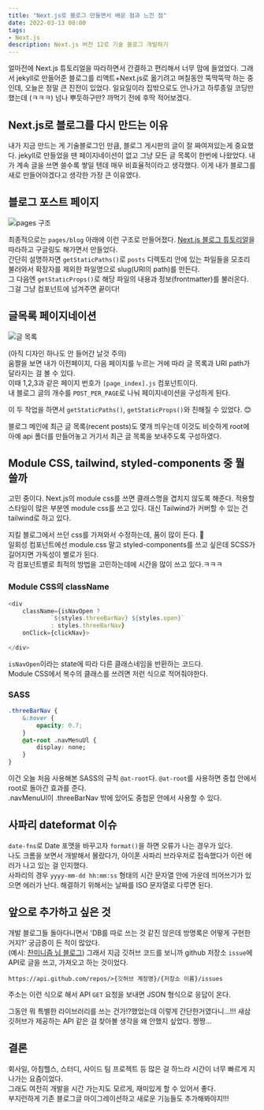 ```yaml
---
title: "Next.js로 블로그 만들면서 배운 점과 느낀 점"
date: 2022-03-13 08:00
tags:
- Next.js
description: Next.js 버전 12로 기술 블로그 개발하기
---
```


얼마전에 Next.js 튜토리얼을 따라하면서 간결하고 편리해서 너무 맘에 들었었다.
그래서 jekyll로 만들어준 블로그를 리액트+Next.js로 옮기려고 며칠동안 뚝딱뚝딱 하는 중인데, 오늘은 정말 큰 진전이 있었다.
일요일이라 집밖으로도 안나가고 하루종일 코딩만 했는데 (ㅋㅋㅋ) 넘나 뿌듯하구만? 까먹기 전에 후딱 적어보겠다.

## Next.js로 블로그를 다시 만드는 이유

내가 지금 만드는 게 기술블로그인 만큼, 블로그 게시판의 글이 잘 짜여져있는게 중요했다. jekyll로 만들었을 땐 페이지네이션이 없고 그냥 모든 글 목록이 한번에 나왔었다. 내가 계속 글을 쓰면 쓸수록 쌓일 텐데 매우 비효율적이라고 생각했다. 이게 내가 블로그를 새로 만들어야겠다고 생각한 가장 큰 이유였다.

## 블로그 포스트 페이지

![pages 구조](/images/blog/2203/nj1.png)

최종적으로는 `pages/blog` 아래에 이런 구조로 만들어졌다. [Next.js 블로그 튜토리얼]()을 따라하고 구글링도 해가면서 만들었다.  
간단히 설명하자면 `getStaticPaths()`로 `posts` 디렉토리 안에 있는 파일들을 모조리 불러와서 확장자를 제외한 파일명으로 slug(URI의 path)를 만든다.  
그 다음엔 `getStaticProps()`로 해당 파일의 내용과 정보(frontmatter)를 불러온다. 그걸 그냥 컴포넌트에 넘겨주면 끝이다!

## 글목록 페이지네이션

![글 목록](/images/blog/2203/pgn.gif)

(아직 디자인 하나도 안 들어간 날것 주의)  
움짤을 보면 내가 이전페이지, 다음 페이지를 누르는 거에 따라 글 목록과 URI path가 달라지는 걸 볼 수 있다.  
이때 1,2,3과 같은 페이지 번호가 `[page_index].js` 컴포넌트이다.  
내 블로그 글의 개수를 `POST_PER_PAGE`로 나눠 페이지네이션을 구성하게 된다.

이 두 작업을 하면서 `getStaticPaths()`, `getStaticProps()`와 친해질 수 있었다. 😊

블로그 메인에 최근 글 목록(recent posts)도 몇개 띄우는데 이것도 비슷하게 root에 아예 api 폴더를 만들어놓고 거기서 최근 글 목록을 보내주도록 구성하였다.

## Module CSS, tailwind, styled-components 중 뭘 쓸까

고민 중이다. Next.js의 module css를 쓰면 클래스명을 겹치지 않도록 해준다. 적용할 스타일이 많은 부분엔 module css를 쓰고 있다. 대신 Tailwind가 커버할 수 있는 건 tailwind로 하고 있다.

지킬 블로그에서 쓰던 css를 가져와서 수정하는데, 품이 많이 든다. 🥲  
일회성 컴포넌트에선 module.css 말고 styled-components를 쓰고 싶은데 SCSS가 길어지면 가독성이 별로가 된다.  
각 컴포넌트별로 최적의 방법을 고민하는데에 시간을 많이 쓰고 있다.ㅋㅋㅋ

### Module CSS의 className

```js
<div 
    className={isNavOpen ? 
            `${styles.threeBarNav} ${styles.open}` 
            : styles.threeBarNav} 
    onClick={clickNav}>
    
</div>
```

`isNavOpen`이라는 state에 따라 다른 클래스네임을 반환하는 코드다.  
Module CSS에서 복수의 클래스를 쓰려면 저런 식으로 적어줘야한다.

### SASS

```css
.threeBarNav {
    &:hover {
        opacity: 0.7;
    }
    @at-root .navMenuUl {
        display: none;
    }
}
```

이건 오늘 처음 사용해본 SASS의 규칙 `@at-root`다. `@at-root`를 사용하면 중첩 안에서 root로 돌아간 효과를 준다.  
.navMenuUl이 .threeBarNav 밖에 있어도 중첩문 안에서 사용할 수 있다.

## 사파리 dateformat 이슈

`date-fns`로 Date 포맷을 바꾸고자 `format()`을 하면 오류가 나는 경우가 있다.  
나도 크롬을 보면서 개발해서 몰랐다가, 아이폰 사파리 브라우저로 접속했다가 이런 에러가 나고 있는 걸 인지했다.   
사파리의 경우 `yyyy-mm-dd hh:mm:ss` 형태의 시간 문자열 안에 가운데 띄어쓰기가 있으면 에러가 난다.
해결하기 위해서는 날짜를 ISO 문자열로 다루면 된다.

## 앞으로 추가하고 싶은 것

개발 블로그들 돌아다니면서 'DB를 따로 쓰는 것 같진 않은데 방명록은 어떻게 구현한거지?' 궁금증이 든 적이 많았다.  
(예시: [찬미니즘 님 블로그](https://c17an.netlify.app/Message))
그래서 지금 깃허브 코드를 보니까 github 저장소 `issue`에 API로 글을 쓰고, 가져오고 하는 것이었다.

`https://api.github.com/repos/>{깃허브 계정명}/{저장소 이름}/issues`

주소는 이런 식으로 해서 API `GET` 요청을 보내면 JSON 형식으로 응답이 온다.

그동안 뭐 특별한 라이브러리를 쓰는 건가!?했었는데 이렇게 간단한거였다니...!!!
새삼 깃허브가 제공하는 API 같은 걸 찾아볼 생각을 왜 안했지 싶었다. 짱짱...

## 결론

회사일, 아침헬스, 스터디, 사이드 팀 프로젝트 등 많은 걸 하느라 시간이 너무 빠르게 지나가는 요즘이었다.  
그래도 여전히 개발을 시간 가는지도 모르게, 재미있게 할 수 있어서 좋다.  
부지런하게 기존 블로그글 마이그레이션하고 새로운 기능들도 추가해봐야지!!!
